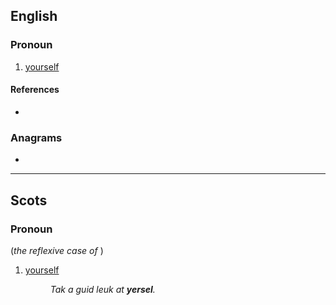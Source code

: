 ==English==

===Pronoun===
{{en-pron|the reflexive case of|ye}}

# {{lb|en|Geordie}} [[yourself]]

====References====
* {{R:Dobson & Irwin Newcastle 1970}}

===Anagrams===
* {{anagrams|en|Eylers|Seyler|serely}}

----

==Scots==

===Pronoun===
{{sco-pron}} (''the reflexive case of'' '''{{l|sco|ye}}''')

# [[yourself]]
#: ''Tak a guid leuk at '''yersel'''.''